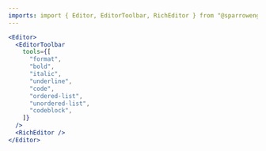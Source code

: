 ```yaml
---
imports: import { Editor, EditorToolbar, RichEditor } from "@sparrowengg/twigs-react";
---
```


```jsx live play=editor-basic
<Editor>
  <EditorToolbar
    tools={[
      "format",
      "bold",
      "italic",
      "underline",
      "code",
      "ordered-list",
      "unordered-list",
      "codeblock",
    ]}
  />
  <RichEditor />
</Editor>
```